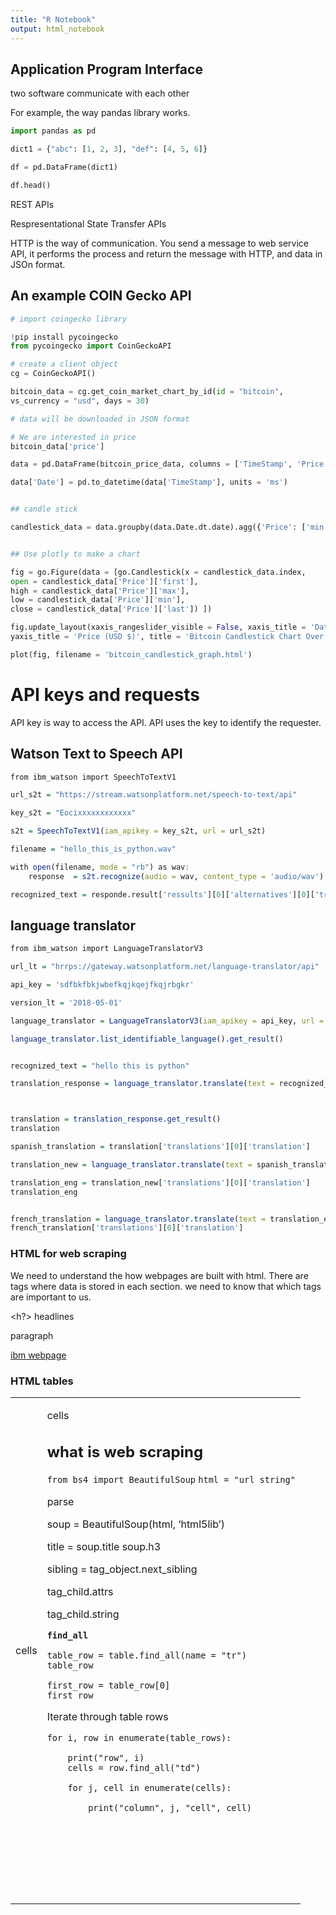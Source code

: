 ```yaml
---
title: "R Notebook"
output: html_notebook
---
```


## Application Program Interface

two software communicate with each other

For example, the way pandas library works.

```python

import pandas as pd

dict1 = {"abc": [1, 2, 3], "def": [4, 5, 6]}

df = pd.DataFrame(dict1)

df.head()
```

REST APIs

Respresentational State Transfer APIs

HTTP is the way of communication. You send a message to web service API, it performs the process and return the message with HTTP, and data in JSOn format.


## An example COIN Gecko API

```python
# import coingecko library

!pip install pycoingecko
from pycoingecko import CoinGeckoAPI

# create a client object
cg = CoinGeckoAPI()   

bitcoin_data = cg.get_coin_market_chart_by_id(id = "bitcoin",
vs_currency = "usd", days = 30)

# data will be downloaded in JSON format

# We are interested in price
bitcoin_data['price']

data = pd.DataFrame(bitcoin_price_data, columns = ['TimeStamp', 'Price'])

data['Date'] = pd.to_datetime(data['TimeStamp'], units = 'ms')


## candle stick

candlestick_data = data.groupby(data.Date.dt.date).agg({'Price': ['min', 'max', 'first', 'last']})


## Use plotly to make a chart

fig = go.Figure(data = [go.Candlestick(x = candlestick_data.index,
open = candlestick_data['Price']['first'],
high = candlestick_data['Price']['max'],
low = candlestick_data['Price']['min'],
close = candlestick_data['Price']['last']) ])

fig.update_layout(xaxis_rangeslider_visible = False, xaxis_title = 'Date',
yaxis_title = 'Price (USD $)', title = 'Bitcoin Candlestick Chart Over Past 30 Days')

plot(fig, filename = 'bitcoin_candlestick_graph.html')

```


# API keys and requests

API key is way to access the API. API uses the key to identify the requester.

## Watson Text to Speech API

```r
from ibm_watson import SpeechToTextV1

url_s2t = "https://stream.watsonplatform.net/speech-to-text/api"

key_s2t = "Eocixxxxxxxxxxxx"

s2t = SpeechToTextV1(iam_apikey = key_s2t, url = url_s2t)

filename = "hello_this_is_python.wav"

with open(filename, mode = "rb") as wav:
    response  = s2t.recognize(audio = wav, content_type = 'audio/wav')
```

```r
recognized_text = responde.result['ressults'][0]['alternatives'][0]['transcript']
```

## language translator

```r
from ibm_watson import LanguageTranslatorV3

url_lt = "hrrps://gateway.watsonplatform.net/language-translator/api"

api_key = 'sdfbkfbkjwbefkqjkqejfkqjrbgkr'

version_lt = '2018-05-01'

language_translator = LanguageTranslatorV3(iam_apikey = api_key, url = url_lt, version = version_lt)

language_translator.list_identifiable_language().get_result()


recognized_text = "hello this is python"

translation_response = language_translator.translate(text = recognized_text, model_id = 'en-es')



translation = translation_response.get_result()
translation

spanish_translation = translation['translations'][0]['translation']

translation_new = language_translator.translate(text = spanish_translation, model_id = 'es-en').get_result()

translation_eng = translation_new['translations'][0]['translation']
translation_eng


french_translation = language_translator.translate(text = translation_eng, model_id = 'en-fr').get_result()
french_translation['translations'][0]['translation']


```




### HTML for web scraping

We need to understand the how webpages are built with html. There are tags where data is stored in each section. we need to know that which tags are important to us.

<h?>  headlines
<p> paragraph
<body>
<a href = "https://www.ibm.com"> ibm webpage </a>
 
### HTML tables

<table>
    <tr>
        <td> cells
        <td> cells


## what is web scraping

`from bs4 import BeautifulSoup`
`html = "url string"`

parse

soup = BeautifulSoup(html, 'html5lib')

title = soup.title
soup.h3

sibling = tag_object.next_sibling


tag_child.attrs


tag_child.string

**`find_all`**
```
table_row = table.find_all(name = "tr")
table_row

first_row = table_row[0]
first_row
```

Iterate through table rows

```
for i, row in enumerate(table_rows):

    print("row", i)
    cells = row.find_all("td")
    
    for j, cell in enumerate(cells):
    
        print("column", j, "cell", cell)
    
    
    
    
    
    
    
    

```








